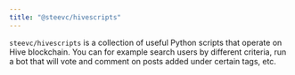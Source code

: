 ```yaml
---
title: "@steevc/hivescripts"
---
```



`steevc/hivescripts` is a collection of useful Python scripts that operate on Hive blockchain.
You can for example search users by different criteria, run a bot that will vote and comment
on posts added under certain tags, etc.

<CardGrid>
  <LinkCard
    title="steevc/hivescripts — github.com"
    href="https://github.com/steevc/hivescripts"
  />
  <LinkCard
    title="@steevc profile — ecency.com"
    href="https://ecency.com/@steevc"
  />
</CardGrid>
